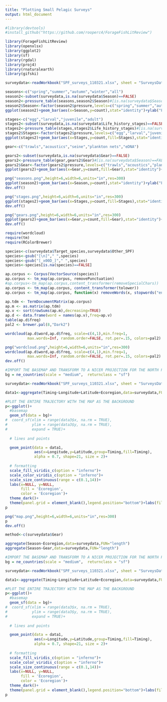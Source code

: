 ```yaml
---
title: "Plotting Small Pelagic Surveys"
output: html_document
---
```


```r
#library(devtools)
#install_github("https://github.com/rooperc4/ForageFishLitReview")

library(ForageFishLitReview)
library(openxlsx)
library(ggplot2)
library(sf)
library(rgdal)
library(proj4)
library(rnaturalearth)
library(gifski)
```


```r
surveydata<-readWorkbook("SPF_surveys_110321.xlsx", sheet = "SurveysData")

seasons<-c("spring","summer","autumn","winter","all")
season2<-subset(surveydata,is.na(surveydata$Season)==FALSE)
season2<-pressure_table(seasons,season2$Season)#[is.na(surveydata$Season)==FALSE])
season2$Season<-factor(season2$pressure,levels=c("spring","summer","autumn","winter","all"),labels=c("Spring","Summer","Autumn","Winter","All"))
ggplot(season2)+geom_bar(aes(x=Season,y=count),stat="identity")+ylab("Frequency")+xlab("")

stages<-c("egg","larval","juvenile","adult")
stages2<-subset(surveydata,is.na(surveydata$Life_history_stages)==FALSE)
stages2<-pressure_table(stages,stages2$Life_history_stages)#[is.na(surveydata$Season)==FALSE])
stages2$Stages<-factor(stages2$pressure,levels=c("egg","larval","juvenile","adult"),labels=c("Egg","Larvae","Juvenile","Adult"))
ggplot(stages2)+geom_bar(aes(x=Stages,y=count,fill=Stages),stat="identity")+ylab("Frequency")+xlab("")

gear<-c("trawls","acoustics","seine","plankton nets","eDNA")

gears2<-subset(surveydata,is.na(surveydata$Gear)==FALSE)
gears2<-pressure_table(gear,gears2$Gear)#[is.na(surveydata$Season)==FALSE])
gears2$Gear<-factor(gears2$pressure,levels=c("trawls","acoustics","plankton nets","seine","eDNA"),labels=c("trawls","acoustics","plankton nets","seine","eDNA"))
ggplot(gears2)+geom_bar(aes(x=Gear,y=count,fill=Gear),stat="identity")+ylab("Frequency")+xlab("")+scale_fill_viridis_d()

png("seasons.png",height=6,width=6,units="in",res=300)
ggplot(season2)+geom_bar(aes(x=Season,y=count),stat="identity")+ylab("Frequency")+xlab("")
dev.off()

png("stages.png",height=6,width=6,units="in",res=300)
ggplot(stages2)+geom_bar(aes(x=Stages,y=count,fill=Stages),stat="identity")+ylab("Frequency")+xlab("")
dev.off()

png("gears.png",height=6,width=6,units="in",res=300)
ggplot(gears2)+geom_bar(aes(x=Gear,y=count,fill=Gear),stat="identity")+ylab("Frequency")+xlab("")+scale_fill_viridis_d()
dev.off()

```


```r
require(wordcloud)
require(tm)
require(RColorBrewer)

species<-c(surveydata$Target_species,surveydata$Other_SPF)
species<-gsub("[\n]"," ",species)
species<-gsub("[_x00D_]"," ",species)
species<-species[is.na(species)==FALSE]

ap.corpus <- Corpus(VectorSource(species))
ap.corpus <- tm_map(ap.corpus, removePunctuation)
#ap.corpus<-tm_map(ap.corpus,content_transformer(removeSpecialChars))
ap.corpus <- tm_map(ap.corpus, content_transformer(tolower))
ap.corpus <- tm_map(ap.corpus, function(x) removeWords(x, stopwords("english")))

ap.tdm <- TermDocumentMatrix(ap.corpus)
ap.m <- as.matrix(ap.tdm)
ap.v <- sort(rowSums(ap.m),decreasing=TRUE)
ap.d <- data.frame(word = names(ap.v),freq=ap.v)
table(ap.d$freq)
pal2 <- brewer.pal(8,"Dark2")

wordcloud(ap.d$word,ap.d$freq, scale=c(4,1),min.freq=1,
          max.words=Inf, random.order=FALSE, rot.per=.15, colors=pal2)

png("wordcloud.png",height=6,width=6,units="in",res=300)
wordcloud(ap.d$word,ap.d$freq, scale=c(4,1),min.freq=1,
          max.words=Inf, random.order=FALSE, rot.per=.15, colors=pal2)
dev.off()

```
```r


#IMPORT THE BASEMAP AND TRANSFORM TO A NICER PROJECTION FOR THE NORTH PACIFIC
bg = ne_countries(scale = "medium",  returnclass = "sf")

surveydata<-readWorkbook("SPF_surveys_110321.xlsx", sheet = "SurveysData")

data1<-aggregate(Timing~Longitude+Latitude+Ecoregion,data=surveydata,FUN="length") 

#PLOT THE ENTIRE TRAJECTORY WITH THE MAP AS THE BACKGROUND
p<-ggplot()+
  #basemap
  geom_sf(data = bg)+
#  coord_sf(xlim = range(data3$x, na.rm = TRUE), 
#           ylim = range(data3$y, na.rm = TRUE), 
#           expand = TRUE)+
  
  # lines and points

  geom_point(data = data1, 
             aes(x=Longitude,y=Latitude,group=Timing,fill=Timing),
             alpha = 0.7, shape=21, size = 2)+
  
  # formatting
  scale_fill_viridis_c(option = "inferno")+
  scale_color_viridis_c(option = "inferno")+
  scale_size_continuous(range = c(0.1,14))+
  labs(x=NULL, y=NULL, 
       fill = 'Ecoregion', 
       color = 'Ecoregion')+
  theme_dark()+
  theme(panel.grid = element_blank(),legend.position="bottom")+labs(fill="Surveys")
p

png("map.png",height=6,width=6,units="in",res=300)
p
dev.off()

```



```r

method<-c(surveydata$Gear)

aggregate(Season~Ecoregion,data=surveydata,FUN="length")
aggregate(Season~Gear,data=surveydata,FUN="length")

#IMPORT THE BASEMAP AND TRANSFORM TO A NICER PROJECTION FOR THE NORTH PACIFIC
bg = ne_countries(scale = "medium",  returnclass = "sf")

surveydata<-readWorkbook("SPF_surveys_110321.xlsx", sheet = "SurveysData")

data1<-aggregate(Timing~Longitude+Latitude+Ecoregion,data=surveydata,FUN="length") 

#PLOT THE ENTIRE TRAJECTORY WITH THE MAP AS THE BACKGROUND
p<-ggplot()+
  #basemap
  geom_sf(data = bg)+
#  coord_sf(xlim = range(data3$x, na.rm = TRUE), 
#           ylim = range(data3$y, na.rm = TRUE), 
#           expand = TRUE)+
  
  # lines and points

  geom_point(data = data1, 
             aes(x=Longitude,y=Latitude,group=Timing,fill=Timing),
             alpha = 0.7, shape=21, size = 2)+
  
  # formatting
  scale_fill_viridis_c(option = "inferno")+
  scale_color_viridis_c(option = "inferno")+
  scale_size_continuous(range = c(0.1,14))+
  labs(x=NULL, y=NULL, 
       fill = 'Ecoregion', 
       color = 'Ecoregion')+
  theme_dark()+
  theme(panel.grid = element_blank(),legend.position="bottom")+labs(fill="Surveys")
p

```